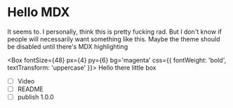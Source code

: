 
# Hello MDX

It seems to.
I personally, think this is pretty fucking rad.
But I don't know if people will necessarily want something like this.
Maybe the theme should be disabled until there's MDX highlighting

<Box
  fontSize={48}
  px={4}
  py={6}
  bg='magenta'
  css={{
    fontWeight: 'bold',
    textTransform: 'uppercase'
  }}>
  Hello there little box
</Box>

- [ ] Video
- [ ] README
- [ ] publish 1.0.0